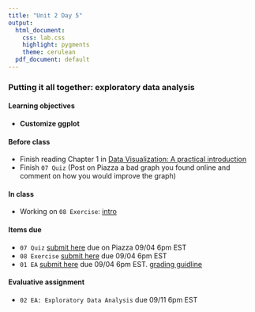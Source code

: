 ```yaml
---
title: "Unit 2 Day 5"
output: 
  html_document:
    css: lab.css
    highlight: pygments
    theme: cerulean
  pdf_document: default
---
```


### Putting it all together: exploratory data analysis

#### Learning objectives 
* **Customize ggplot**

#### Before class
* Finish reading Chapter 1 in [Data Visualization: A practical introduction](https://socviz.co/lookatdata.html#lookatdata)
* Finish `07 Quiz` (Post on Piazza a bad graph you found online and comment on how you would improve the graph)

#### In class 
* Working on `08 Exercise`: [intro](http://sshanshans.github.io/stat140/labs/u2d4/intro)

#### Items due
* `07 Quiz` [submit here](https://piazza.com/class/kcqqet0ou724kc?cid=33) due on Piazza 09/04 6pm EST
* `08 Exercise` [submit here](https://moodle.mtholyoke.edu/mod/assign/view.php?id=560983) due 09/04 6pm EST
* `01 EA` [submit here](https://moodle.mtholyoke.edu/mod/assign/view.php?id=547286) due 09/04 6pm EST. [grading guidline](https://sshanshans.github.io/stat140/eas/EA1grading.pdf)

#### Evaluative assignment
* `02 EA: Exploratory Data Analysis` due 09/11 6pm EST